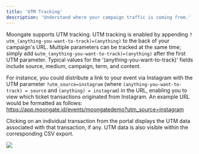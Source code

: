 ```yaml
---
title: 'UTM Tracking'
description: 'Understand where your campaign traffic is coming from.'
---
```


Moongate supports UTM tracking. UTM tracking is enabled by appending `?utm_(anything-you-want-to-track)=(anything)` to the back of your campaign's URL. 
Multiple parameters can be tracked at the same time; simply add `&utm_(anything-you-want-to-track)=(anything)` after the first 
UTM parameter. Typical values for the '(anything-you-want-to-track)' fields include source, medium, campaign, term, and content. 

For instance, you could distribute a link to your event via Instagram with the UTM parameter `?utm_source=instagram` (where 
`(anything-you-want-to-track) = source` and `(anything) = instagram`) in the URL, enabling you to view which ticket transactions
originated from Instagram. An example URL would be formatted as follows: https://app.moongate.id/events/moongatedemo?utm_source=instagram

Clicking on an individual transaction from the portal displays the UTM data associated with that transaction, if any. UTM data is 
also visible within the corresponding CSV export.

<img src="/images/customer-insights/utm-tracking/view utm source.avif"/>